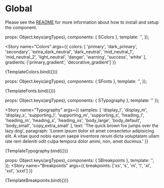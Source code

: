 
<Meta title="Atoms/Global" />

# Global
Please see the [README](https://github.com/dpc-sdp/ripple/blob/master/packages/components/Atoms/Global/README.md) for more information about how to install and setup the component.

  props: Object.keys(argTypes),
  components: { SColors },
  template: '<s-colors :colors="colors" :gradients="gradients"/>',
});

<!--  Colors -->
<Story
  name="Colors"
  args={{
    colors: [
      'primary',
      'dark_primary',
      'secondary',
      'extra_dark_neutral',
      'dark_neutral',
      'mid_neutral_1',
      'mid_neutral_2',
      'light_neutral',
      'danger',
      'warning',
      'success',
      'white'
    ],
    gradients: ['primary_gradient', 'decorative_gradient']
  }}
>
  {TemplateColors.bind({})}
</Story>

<ArgsTable story="Colors" />

<!--  Fonts -->
  props: Object.keys(argTypes),
  components: { SFonts },
  template: '<s-fonts :size="size" :lineHeight="lineHeight" :weight="weight" :text="text" :background="background" />',
});

<Canvas>
  <Story
    name="Fonts"
    argTypes={
      {
        size: {
          control: {
            type: 'select',
            options: ['tera', 'xgiga', 'giga', 'mega', 'xl', 'l', 'm', 's', 'xs', 'xxs']
          }
        },
        weight: {
          control: {
            type: 'select',
            options: ['regular', 'medium', 'semibold', 'bold']
          }
        }
      }
    }
    args={{
      size: 'tera',
      lineHeight: "1.1em",
      weight: 'bold',
      background: false,
      text: "The quick brown fox jumps over the lazy dog"
    }}
  >
    {TemplateFonts.bind({})}
  </Story>
</Canvas>

<ArgsTable story="Fonts" />

<!-- Typography -->
  props: Object.keys(argTypes),
  components: { STypography },
  template: '<s-typography :samples="samples" :text="text" :paragraph="paragraph"/>'
});

<Story
  name="Typography"
  args={{
    samples: [
     'display_l',
     'display_m',
     'display_s',
     'supporting_l',
     'supporting_m',
     'supporting_s',
     'heading_l',
     'heading_m',
     'heading_s',
     'heading_xs',
     'body_large',
     'body_default',
     'body_small',
     'copy_extra_small'
    ],
    text: 'The quick brown fox jumps over the lazy dog',
    paragraph: 'Lorem ipsum dolor sit amet consectetur adipisicing elit. A vitae quod nobis earum saepe inventore rerum dicta voluptatem ullam iste rem deleniti odit culpa tempora dolor animi, non, amet ducimus.'
  }}
>
  {TemplateTypography.bind({})}
</Story>

<ArgsTable story="Typography" />

<!-- Breakpoints -->
  props: Object.keys(argTypes),
  components: { SBreakpoints },
  template: '<s-breakpoints :breakpoints="breakpoints"/>',
});
<Story
  name="Breakpoints"
  args={{
    breakpoints: ['xs', 's', 'm', 'l', 'xl', 'xxl', 'xxxl']
  }}
>
  {TemplateBreakpoints.bind({})}
</Story>

<ArgsTable story="Breakpoints" />
